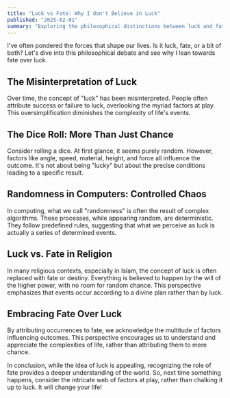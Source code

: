 ```yaml
---
title: "Luck vs Fate: Why I don't Believe in Luck"
published: "2025-02-01"
summary: "Exploring the philosophical distinctions between luck and fate, and why embracing fate offers a more meaningful perspective on life's events."
---
```


I've often pondered the forces that shape our lives. Is it luck, fate, or a bit of both? Let's dive into this philosophical debate and see why I lean towards fate over luck.

## The Misinterpretation of Luck

Over time, the concept of "luck" has been misinterpreted. People often attribute success or failure to luck, overlooking the myriad factors at play. This oversimplification diminishes the complexity of life's events.

## The Dice Roll: More Than Just Chance

Consider rolling a dice. At first glance, it seems purely random. However, factors like angle, speed, material, height, and force all influence the outcome. It's not about being "lucky" but about the precise conditions leading to a specific result.

## Randomness in Computers: Controlled Chaos

In computing, what we call "randomness" is often the result of complex algorithms. These processes, while appearing random, are deterministic. They follow predefined rules, suggesting that what we perceive as luck is actually a series of determined events.

## Luck vs. Fate in Religion

In many religious contexts, especially in Islam, the concept of luck is often replaced with fate or destiny. Everything is believed to happen by the will of the higher power, with no room for random chance. This perspective emphasizes that events occur according to a divine plan rather than by luck.

## Embracing Fate Over Luck

By attributing occurrences to fate, we acknowledge the multitude of factors influencing outcomes. This perspective encourages us to understand and appreciate the complexities of life, rather than attributing them to mere chance.

In conclusion, while the idea of luck is appealing, recognizing the role of fate provides a deeper understanding of the world. So, next time something happens, consider the intricate web of factors at play, rather than chalking it up to luck. It will change your life!
